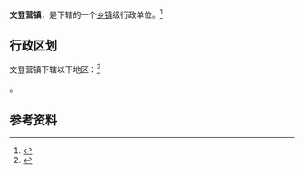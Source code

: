{{中国乡级行政区|37/10/81/100/000}}

'''文登营镇'''，是{{PRC admin/fullname|37/10/81/100/000|3}}下辖的一个[[乡镇|乡镇]]级行政单位。<ref>{{PRC admin/ref sgc|{{PRC admin/parent|37/10/81/100/000}}}}</ref>

== 行政区划 ==

文登营镇下辖以下地区：<ref>{{PRC admin/ref sgc|37/10/81/100/000}}</ref>

{{PRC admin/children|37/10/81/100/000}}。

== 参考资料 ==

{{reflist}}

{{行政区划小作品}}
{{PRC admin/navcat|37/10/81/100/000}}